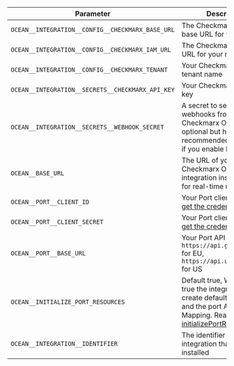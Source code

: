 | Parameter | Description | Example | Required |
| --------- | ----------- | ------- | -------- |
| `OCEAN__INTEGRATION__CONFIG__CHECKMARX_BASE_URL` | The Checkmarx One API base URL for your region | | ✅ |
| `OCEAN__INTEGRATION__CONFIG__CHECKMARX_IAM_URL` | The Checkmarx One IAM URL for your region | | ✅ |
| `OCEAN__INTEGRATION__CONFIG__CHECKMARX_TENANT` | Your Checkmarx One tenant name | | ✅ |
| `OCEAN__INTEGRATION__SECRETS__CHECKMARX_API_KEY` | Your Checkmarx One API key | | ✅ |
| `OCEAN__INTEGRATION__SECRETS__WEBHOOK_SECRET` | A secret to secure webhooks from Checkmarx One. This is optional but highly recommended for security if you enable live-events. | | ❌ |
| `OCEAN__BASE_URL` | The URL of your Checkmarx One integration instance, used for real-time updates | | ❌ |
| `OCEAN__PORT__CLIENT_ID` | Your Port client ([How to get the credentials](https://docs.port.io/build-your-software-catalog/custom-integration/api/#find-your-port-credentials)) id | | ✅ |
| `OCEAN__PORT__CLIENT_SECRET` | Your Port client ([How to get the credentials](https://docs.port.io/build-your-software-catalog/custom-integration/api/#find-your-port-credentials)) secret | | ✅ |
| `OCEAN__PORT__BASE_URL` | Your Port API URL - `https://api.getport.io` for EU, `https://api.us.getport.io` for US | | ✅ |
| `OCEAN__INITIALIZE_PORT_RESOURCES` | Default true, When set to true the integration will create default blueprints and the port App config Mapping. Read more about [initializePortResources](https://ocean.getport.io/develop-an-integration/integration-configuration/#initializeportresources---initialize-port-resources) | | ❌ |
| `OCEAN__INTEGRATION__IDENTIFIER` | The identifier of the integration that will be installed | | ❌ |
